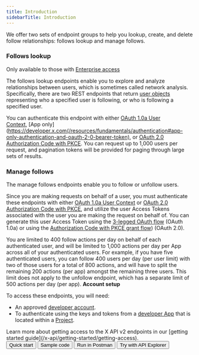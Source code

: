 ---
title: Introduction
sidebarTitle: Introduction
---


We offer two sets of endpoint groups to help you lookup, create, and delete follow relationships: follows lookup and manage follows.
 

### Follows lookup

Only available to those with [Enterprise access](/x-api/getting-started/about-x-api)

The follows lookup endpoints enable you to explore and analyze relationships between users, which is sometimes called network analysis. Specifically, there are two REST endpoints that return [user objects](/x-api/fundamentals/data-dictionary#user) representing who a specified user is following, or who is following a specified user.

You can authenticate this endpoint with either [OAuth 1.0a User Context](/resources/fundamentals/authentication), [App only](https://developer.x.com(/resources/fundamentals/authentication#app-only-authentication-and-oauth-2-0-bearer-token), or [OAuth 2.0 Authorization Code with PKCE](resources/fundamentals/authentication#oauth-2-0-authorization-code-flow-with-pkce-2). You can request up to 1,000 users per request, and pagination tokens will be provided for paging through large sets of results.
 

### Manage follows

The manage follows endpoints enable you to follow or unfollow users.

Since you are making requests on behalf of a user, you must authenticate these endpoints with either [OAuth 1.0a User Context](/resources/fundamentals/authentication) or [OAuth 2.0 Authorization Code with PKCE](resources/fundamentals/authentication#oauth-2-0-authorization-code-flow-with-pkce-2), and utilize the user Access Tokens associated with the user you are making the request on behalf of. You can generate this user Access Token using the [3-legged OAuth flow](/resources/fundamentals/authentication#obtaining-access-tokens-using-3-legged-oauth-flow) (OAuth 1.0a) or using the [Authorization Code with PKCE grant flow](/resources/fundamentals/authentication#how-to-connect-to-endpoints-using-oauth-2-0-authorization-code-flow-with-pkce)) (OAuth 2.0).

You are limited to 400 follow actions per day on behalf of each authenticated user, and will be limited to 1,000 actions per day per App across all of your authenticated users. For example, if you have five authenticated users, you can follow 400 users per day (per user limit) with two of those users for a total of 800 actions, and will have to split the remaining 200 actions (per app) amongst the remaining three users. This limit does not apply to the unfollow endpoint, which has a separate limit of 500 actions per day (per app).
<Note>
**Account setup**

To access these endpoints, you will need:

* An approved [developer account](https://developer.x.com/en/portal/petition/essential/basic-info).
* To authenticate using the keys and tokens from a [developer App](/resources/fundamentals/developer-apps) that is located within a [Project](/resources/fundamentals/projects). 
</Note>
Learn more about getting access to the X API v2 endpoints in our [getting started guide](/x-api/getting-started/getting-access).
<div class="flex space-x-2">
<Button href="/x-api/users/follows/quickstart">
  Quick start
</Button>
<Button href="https://github.com/xdevplatform/Twitter-API-v2-sample-code">
  Sample code
</Button>
<Button href="https://app.getpostman.com/run-collection/9956214-784efcda-ed4c-4491-a4c0-a26470a67400">
 Run in Postman
</Button>
<Button href="https://developer.x.com/apitools/api?endpoint=%2F2%2Fusers%2F%7Bid%7D%2Ffollowers&method=get">
  Try with API Explorer
</Button>
</div>